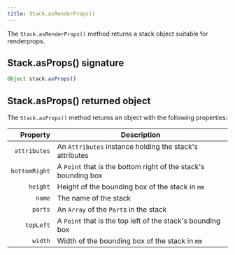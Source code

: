 ```yaml
---
title: Stack.asRenderProps()
---
```


The `Stack.asRenderProps()` method returns a stack object suitable for renderprops.


## Stack.asProps() signature

```js
Object stack.asProps()
```

## Stack.asProps() returned object

The `Stack.asProps()` method returns an object with the following properties:

| Property | Description |
| --------:| ----------- |
| `attributes` | An `Attributes` instance holding the stack's attributes |
| `bottomRight` | A `Point` that is the bottom right of the stack's bounding box |
| `height` | Height of the bounding box of the stack in `mm` |
| `name` | The name of the stack |
| `parts` | An `Array` of the `Part`s in the stack |
| `topLeft` | A `Point` that is the top left of the stack's bounding box |
| `width` | Width of the bounding box of the stack in `mm` |
